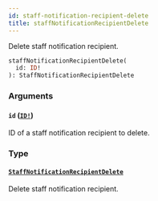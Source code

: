 ```yaml
---
id: staff-notification-recipient-delete
title: staffNotificationRecipientDelete
---
```


Delete staff notification recipient.

```graphql
staffNotificationRecipientDelete(
  id: ID!
): StaffNotificationRecipientDelete

```

### Arguments

#### `id` ([`ID!`](../../../developer/api-reference/scalars/id))

ID of a staff notification recipient to delete.

### Type

#### [`StaffNotificationRecipientDelete`](../../../developer/api-reference/objects/staff-notification-recipient-delete)

Delete staff notification recipient.

